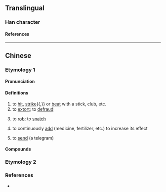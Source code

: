 {{character info/new}}
{{also|扛}}
==Translingual==

===Han character===
{{Han char|rn=64|rad=手|as=10|sn=13|four=51082|canj=QMBC|ids=⿰扌貢}}

====References====
{{Han ref|kx=0449.081|hdz=31928.100|uh=6443}}

----

==Chinese==

===Etymology 1===
{{zh-forms|s=𫼱}}

====Pronunciation====
{{zh-pron
|mn=kòng
|cat=v
}}

====Definitions====
{{zh-hanzi}} {{tlb|zh|Hokkien}}

# to [[hit]], [[strike]]{{,}} or [[beat]] with a stick, club, etc.
# to [[extort]]; to [[defraud]]
# {{lb|nan|Xiamen|Quanzhou|Taiwan}} to [[rob]]; to [[snatch]]
# {{lb|zh|Xiamen|Quanzhou}} to continuously [[add]] (medicine, fertilizer, etc.) to increase its effect{{attn|zh|needs better translation}}
# to [[send]] (a telegram)

====Compounds====
{{zh-der|強摃|摃龜|摃槌仔|摃槌|摃鐘|摃破|摃斷|摃倒|摃槌|摃尻川|摃手蹄仔}}

===Etymology 2===
{{zh-see|扛|v}}

===References===
* {{thcwd|9523}}